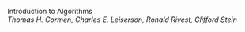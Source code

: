 Introduction to Algorithms  
*Thomas H. Cormen, Charles E. Leiserson, Ronald Rivest, Clifford Stein*
